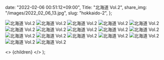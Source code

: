 
  date: "2022-02-06 00:51:12+09:00",
  Title: "北海道 Vol.2",
  share_img: "/images/2022_02_06_13.jpg",
  slug: "hokkaido-2",
};

![北海道 Vol.2](/images/2022_02_06_34.jpg)
![北海道 Vol.2](/images/2022_02_06_1.jpg)
![北海道 Vol.2](/images/2022_02_06_2.jpg)
![北海道 Vol.2](/images/2022_02_06_3.jpg)
![北海道 Vol.2](/images/2022_02_06_4.jpg)
![北海道 Vol.2](/images/2022_02_06_5.jpg)
![北海道 Vol.2](/images/2022_02_06_6.jpg)
![北海道 Vol.2](/images/2022_02_06_7.jpg)
![北海道 Vol.2](/images/2022_02_06_8.jpg)
![北海道 Vol.2](/images/2022_02_06_9.jpg)
![北海道 Vol.2](/images/2022_02_06_10.jpg)
![北海道 Vol.2](/images/2022_02_06_11.jpg)
![北海道 Vol.2](/images/2022_02_06_12.jpg)
![北海道 Vol.2](/images/2022_02_06_13.jpg)
![北海道 Vol.2](/images/2022_02_06_14.jpg)
![北海道 Vol.2](/images/2022_02_06_15.jpg)
![北海道 Vol.2](/images/2022_02_06_16.jpg)

  <>
    <Head>
      <title>{meta.Title} | 異郷好実</title>
    </Head>
    <PostLayout meta={meta}>{children}</PostLayout>
  </>
);
